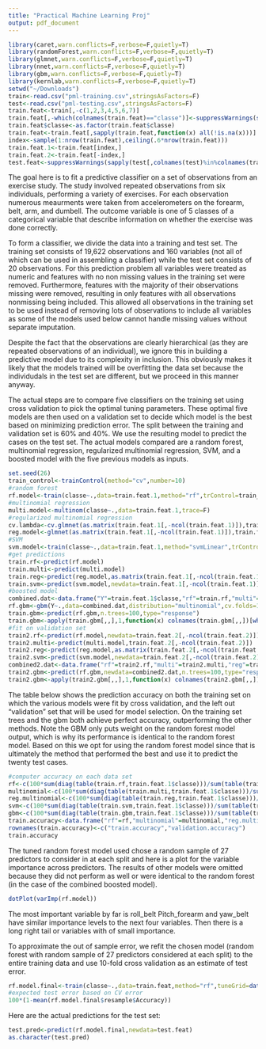 ```yaml
---
title: "Practical Machine Learning Proj"
output: pdf_document
---
```


```r
library(caret,warn.conflicts=F,verbose=F,quietly=T)
library(randomForest,warn.conflicts=F,verbose=F,quietly=T)
library(glmnet,warn.conflicts=F,verbose=F,quietly=T)
library(nnet,warn.conflicts=F,verbose=F,quietly=T)
library(gbm,warn.conflicts=F,verbose=F,quietly=T)
library(kernlab,warn.conflicts=F,verbose=F,quietly=T)
setwd("~/Downloads")
train<-read.csv("pml-training.csv",stringsAsFactors=F)
test<-read.csv("pml-testing.csv",stringsAsFactors=F)
train.feat<-train[,-c(1,2,3,4,5,6,7)]
train.feat[,-which(colnames(train.feat)=="classe")]<-suppressWarnings(sapply(train.feat[,-which(colnames(train.feat)=="classe")],as.numeric))
train.feat$classe<-as.factor(train.feat$classe)
train.feat<-train.feat[,sapply(train.feat,function(x) all(!is.na(x)))]
index<-sample(1:nrow(train.feat),ceiling(.6*nrow(train.feat)))
train.feat.1<-train.feat[index,]
train.feat.2<-train.feat[-index,]
test.feat<-suppressWarnings(sapply(test[,colnames(test)%in%colnames(train.feat)],as.numeric))
```

The goal here is to fit a predictive classifier on a set of observations from an exercise study. The study involved repeated observations from six individuals, performing a variety of exercises. For each observation numerous meaurments were taken from accelerometers on the forearm, belt, arm, and dumbell. The outcome variable is one of 5 classes of a categorical variable that describe information on whether the exercise was done correctly.

To form a classifier, we divide the data into a training and test set. The training set consists of 19,622 observations and 160 variables (not all of which can be used in assembling a classifier) while the test set consists of 20 observations. For this prediction problem all variables were treated as numeric and features with no non missing values in the training set were removed. Furthermore, features with the majority of their observations missing were removed, resulting in only features with all observations nonmissing being included. This allowed all observations in the training set to be used instead of removing lots of observations to include all variables as some of the models used below cannot handle missing values without separate imputation.

Despite the fact that the observations are clearly hierarchical (as they are repeated observations of an individual), we ignore this in building a predictive model due to its complexity in inclusion. This obviously makes it likely that the models trained will be overfitting the data set because the individudals in the test set are different, but we proceed in this manner anyway.

The actual steps are to compare five classifiers on the training set using cross validation to pick the optimal tuning parameters. These optimal five models are then used on a validation set to decide which model is the best based on minimizing prediction error. The split between the training and validation set is $60\%$ and $40\%$. We use the resulting model to predict the cases on the test set. The actual models compared are a random forest, multinomial regression, regularized multinomial regression, SVM, and a boosted model with the five previous models as inputs.

```r
set.seed(26)
train_control<-trainControl(method="cv",number=10)
#random forest
rf.model<-train(classe~.,data=train.feat.1,method="rf",trControl=train_control)
#multinomial regression
multi.model<-multinom(classe~.,data=train.feat.1,trace=F)
#regularized multinomial regression
cv.lambda<-cv.glmnet(as.matrix(train.feat.1[,-ncol(train.feat.1)]),train.feat.1$classe,family="multinomial")
reg.model<-glmnet(as.matrix(train.feat.1[,-ncol(train.feat.1)]),train.feat.1$classe,family="multinomial",lambda=cv.lambda$lambda.1se)
#SVM
svm.model<-train(classe~.,data=train.feat.1,method="svmLinear",trControl=train_control)
#get predictions
train.rf<-predict(rf.model)
train.multi<-predict(multi.model)
train.reg<-predict(reg.model,as.matrix(train.feat.1[,-ncol(train.feat.1)]),type="class")
train.svm<-predict(svm.model,newdata=train.feat.1[,-ncol(train.feat.1)])
#boosted model
combined.dat<-data.frame("Y"=train.feat.1$classe,"rf"=train.rf,"multi"=train.multi,"reg"=train.reg,"svm"=train.svm)
rf.gbm<-gbm(Y~.,data=combined.dat,distribution="multinomial",cv.folds=10)
train.gbm<-predict(rf.gbm,n.trees=100,type="response")
train.gbm<-apply(train.gbm[,,],1,function(x) colnames(train.gbm[,,])[which.max(x)])
#fit on validation set
train2.rf<-predict(rf.model,newdata=train.feat.2[,-ncol(train.feat.2)])
train2.multi<-predict(multi.model,train.feat.2[,-ncol(train.feat.2)])
train2.reg<-predict(reg.model,as.matrix(train.feat.2[,-ncol(train.feat.2)]),type="class")
train2.svm<-predict(svm.model,newdata=train.feat.2[,-ncol(train.feat.2)])
combined2.dat<-data.frame("rf"=train2.rf,"multi"=train2.multi,"reg"=train2.reg,"svm"=train2.svm)
train2.gbm<-predict(rf.gbm,newdata=combined2.dat,n.trees=100,type="response")
train2.gbm<-apply(train2.gbm[,,],1,function(x) colnames(train2.gbm[,,])[which.max(x)])
```

The table below shows the prediction accuracy on both the training set on which the various models were fit by cross validation, and the left out "validation" set that will be used for model selection. On the training set trees and the gbm both achieve perfect accuracy, outperforming the other methods. Note the GBM only puts weight on the random forest model output, which is why its performance is identical to the random forest model. Based on this we opt for using the random forest model since that is ultimately the method that performed the best and use it to predict the twenty test cases.

```r
#computer accuracy on each data set
rf<-c(100*sum(diag(table(train.rf,train.feat.1$classe)))/sum(table(train.rf,train.feat.1$classe)),100*sum(diag(table(train2.rf,train.feat.2$classe)))/sum(table(train2.rf,train.feat.2$classe)))
multinomial<-c(100*sum(diag(table(train.multi,train.feat.1$classe)))/sum(table(train.multi,train.feat.1$classe)),100*sum(diag(table(train2.multi,train.feat.2$classe)))/sum(table(train2.multi,train.feat.2$classe)))
reg.multinomial<-c(100*sum(diag(table(train.reg,train.feat.1$classe)))/sum(table(train.reg,train.feat.1$classe)),100*sum(diag(table(train2.reg,train.feat.2$classe)))/sum(table(train2.reg,train.feat.2$classe)))
svm<-c(100*sum(diag(table(train.svm,train.feat.1$classe)))/sum(table(train.svm,train.feat.1$classe)),100*sum(diag(table(train2.svm,train.feat.2$classe)))/sum(table(train2.svm,train.feat.2$classe)))
gbm<-c(100*sum(diag(table(train.gbm,train.feat.1$classe)))/sum(table(train.gbm,train.feat.1$classe)),100*sum(diag(table(train2.gbm,train.feat.2$classe)))/sum(table(train2.gbm,train.feat.2$classe)))
train.accuracy<-data.frame("rf"=rf,"multinomial"=multinomial,"reg.multinomial"=reg.multinomial,"svm"=svm,"gbm"=gbm)
rownames(train.accuracy)<-c("train.accuracy","validation.accuracy")
train.accuracy
```

The tuned random forest model used chose a random sample of 27 predictors to consider in at each split and here is a plot for the variable importance across predictors. The results of other models were omitted because they did not perform as well or were identical to the random forest (in the case of the combined boosted model).

```r
dotPlot(varImp(rf.model))
```

The most important variable by far is roll_belt Pitch_forearm and yaw_belt have similar importance levels to the next four variables. Then there is a long right tail or variables with of small importance.

To approximate the out of sample error, we refit the chosen model (random forest with random sample of 27 predictors considered at each split) to the entire training data and use 10-fold cross validation as an estimate of test error.

```r
rf.model.final<-train(classe~.,data=train.feat,method="rf",tuneGrid=data.frame("mtry"=27),trControl=train_control)
#expected test error based on CV error
100*(1-mean(rf.model.final$resample$Accuracy))
```

Here are the actual predictions for the test set:

```r
test.pred<-predict(rf.model.final,newdata=test.feat)
as.character(test.pred)
```







